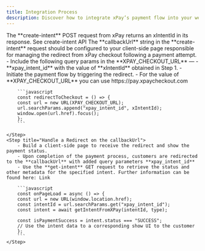 ```yaml
---
title: Integration Process
description: Discover how to integrate xPay’s payment flow into your website frontend using xPay’s payment gateway APIs
---
```


<Steps>
    <Step title="Obtain the xIntentId for the Current Transaction">
        The **create-intent** POST request from xPay returns an xIntentId in its response.
        See create-intent API
        <Note>
            The **callbackUrl** string in the **create-intent** request should be configured
            to your client-side page responsible for managing the redirect from xPay
            checkout following a payment attempt.
        </Note>
    </Step>
    <Step title="Redirect to xPay Checkout">
        - Include the following query params in the **XPAY_CHECKOUT_URL** —
            - **xpay_intent_id** with the value of **xIntentId** obtained in Step 1.
        - Initiate the payment flow by triggering the redirect.
        - For the value of **XPAY_CHECKOUT_URL** you can use https://pay.xpaycheckout.com

        ```javascript
        const redirectToCheckout = () => {
        const url = new URL(XPAY_CHECKOUT_URL);
        url.searchParams.append("xpay_intent_id", xIntentId);
        window.open(url.href).focus();
        };
        ```

    </Step>
    <Step title="Handle a Redirect on the callbackUrl">
        - Build a client-side page to receive the redirect and show the payment status.
        - Upon completion of the payment process, customers are redirected to the **callbackUrl** with added query parameters **xpay_intent_id**
        - Use the **get-intent** GET request to retrieve the status and other metadata for the specified intent. Further information can be found here: Link

        ```javascript
        const onPageLoad = async () => {
        const url = new URL(window.location.href);
        const intentId = url.searchParams.get("xpay_intent_id");
        const intent = await getIntentFromXPay(intentId, type);

        const isPaymentSuccess = intent.status === "SUCCESS";
        // Use the intent data to a corresponding show UI to the customer
        };
        ```
    </Step>
</Steps>
